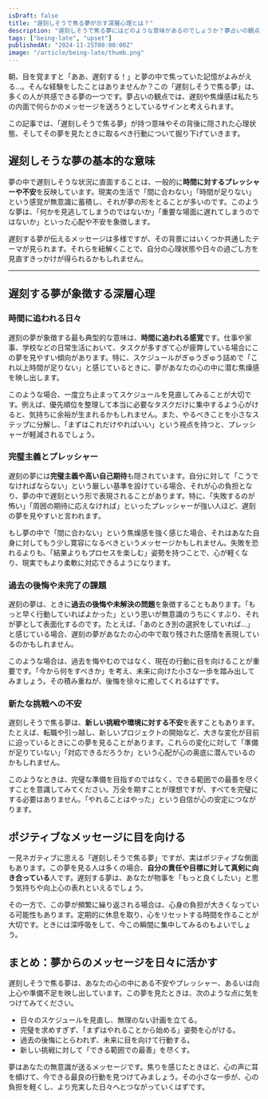 ```yaml
---
isDraft: false
title: "遅刻しそうで焦る夢が示す深層心理とは？"
description: "遅刻しそうで焦る夢にはどのような意味があるのでしょうか？夢占いの観点から、深層心理や日々の行動へのヒントを詳しく解説します。"
tags: ["being-late", "upset"]
publishedAt: "2024-11-25T00:00:00Z"
image: "/article/being-late/thumb.png"
---
```


朝、目を覚ますと「ああ、遅刻する！」と夢の中で焦っていた記憶がよみがえる…。そんな経験をしたことはありませんか？この「遅刻しそうで焦る夢」は、多くの人が共感できる夢の一つです。夢占いの観点では、遅刻や焦燥感は私たちの内面で何らかのメッセージを送ろうとしているサインと考えられます。

この記事では、「遅刻しそうで焦る夢」が持つ意味やその背後に隠された心理状態、そしてその夢を見たときに取るべき行動について掘り下げていきます。

<TableOfContents />

## 遅刻しそうな夢の基本的な意味

夢の中で遅刻しそうな状況に直面することは、一般的に<strong>時間に対するプレッシャーや不安</strong>を反映しています。現実の生活で「間に合わない」「時間が足りない」という感覚が無意識に蓄積し、それが夢の形をとることが多いのです。このような夢は、「何かを見逃してしまうのではないか」「重要な場面に遅れてしまうのではないか」といった心配や不安を象徴します。

遅刻する夢が伝えるメッセージは多様ですが、その背景にはいくつか共通したテーマが見られます。それらを紐解くことで、自分の心理状態や日々の過ごし方を見直すきっかけが得られるかもしれません。

---

## 遅刻する夢が象徴する深層心理

### 時間に追われる日々

遅刻の夢が象徴する最も典型的な意味は、<strong>時間に追われる感覚</strong>です。仕事や家事、学校などの日常生活において、タスクが多すぎて心が疲弊している場合にこの夢を見やすい傾向があります。特に、スケジュールがぎゅうぎゅう詰めで「これ以上時間が足りない」と感じているときに、夢があなたの心の中に潜む焦燥感を映し出します。

このような場合、一度立ち止まってスケジュールを見直してみることが大切です。例えば、優先順位を整理して本当に必要なタスクだけに集中するよう心がけると、気持ちに余裕が生まれるかもしれません。また、やるべきことを小さなステップに分解し、「まずはこれだけやればいい」という視点を持つと、プレッシャーが軽減されるでしょう。

### 完璧主義とプレッシャー

遅刻の夢には<strong>完璧主義や高い自己期待</strong>も隠されています。自分に対して「こうでなければならない」という厳しい基準を設けている場合、それが心の負担となり、夢の中で遅刻という形で表現されることがあります。特に、「失敗するのが怖い」「周囲の期待に応えなければ」といったプレッシャーが強い人ほど、遅刻の夢を見やすいと言われます。

もし夢の中で「間に合わない」という焦燥感を強く感じた場合、それはあなた自身に対してもう少し寛容になるべきというメッセージかもしれません。失敗を恐れるよりも、「結果よりもプロセスを楽しむ」姿勢を持つことで、心が軽くなり、現実でもより柔軟に対応できるようになります。

### 過去の後悔や未完了の課題

遅刻の夢は、ときに<strong>過去の後悔や未解決の問題</strong>を象徴することもあります。「もっと早く行動していればよかった」という思いが無意識のうちにくすぶり、それが夢として表面化するのです。たとえば、「あのとき別の選択をしていれば…」と感じている場合、遅刻の夢があなたの心の中で取り残された感情を表現しているのかもしれません。

このような場合は、過去を悔やむのではなく、現在の行動に目を向けることが重要です。「今から何をすべきか」を考え、未来に向けた小さな一歩を踏み出してみましょう。その積み重ねが、後悔を徐々に癒してくれるはずです。

### 新たな挑戦への不安

遅刻しそうで焦る夢は、<strong>新しい挑戦や環境に対する不安</strong>を表すこともあります。たとえば、転職や引っ越し、新しいプロジェクトの開始など、大きな変化が目前に迫っているときにこの夢を見ることがあります。これらの変化に対して「準備が足りていない」「対応できるだろうか」という心配が心の奥底に潜んでいるのかもしれません。

このようなときは、完璧な準備を目指すのではなく、できる範囲での最善を尽くすことを意識してみてください。万全を期すことが理想ですが、すべてを完璧にする必要はありません。「やれることはやった」という自信が心の安定につながります。

## ポジティブなメッセージに目を向ける

一見ネガティブに思える「遅刻しそうで焦る夢」ですが、実はポジティブな側面もあります。この夢を見る人は多くの場合、<strong>自分の責任や目標に対して真剣に向き合っている</strong>人です。遅刻する夢は、あなたが物事を「もっと良くしたい」と思う気持ちや向上心の表れといえるでしょう。

その一方で、この夢が頻繁に繰り返される場合は、心身の負担が大きくなっている可能性もあります。定期的に休息を取り、心をリセットする時間を作ることが大切です。ときには深呼吸をして、今この瞬間に集中してみるのもよいでしょう。

## まとめ：夢からのメッセージを日々に活かす

遅刻しそうで焦る夢は、あなたの心の中にある不安やプレッシャー、あるいは向上心や準備不足を映し出しています。この夢を見たときは、次のような点に気をつけてみてください。

- 日々のスケジュールを見直し、無理のない計画を立てる。
- 完璧を求めすぎず、「まずはやれることから始める」姿勢を心がける。
- 過去の後悔にとらわれず、未来に目を向けて行動する。
- 新しい挑戦に対して「できる範囲での最善」を尽くす。

夢はあなたの無意識が送るメッセージです。焦りを感じたときほど、心の声に耳を傾けて、今できる最良の行動を見つけてみましょう。その小さな一歩が、心の負担を軽くし、より充実した日々へとつながっていくはずです。
